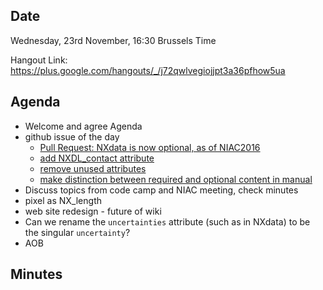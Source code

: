 ==Date==

Wednesday, 23rd November, 16:30 Brussels Time

Hangout Link: https://plus.google.com/hangouts/_/j72qwlvegiojjpt3a36pfhow5ua

==Agenda==

* Welcome and agree Agenda
* github issue of the day
** [https://github.com/nexusformat/definitions/pull/496 Pull Request: NXdata is now optional, as of NIAC2016]
** [https://github.com/nexusformat/definitions/issues/451 add NXDL_contact attribute]
** [https://github.com/nexusformat/definitions/issues/330 remove unused attributes]
** [https://github.com/nexusformat/definitions/issues/277 make distinction between required and optional content in manual]
* Discuss topics from code camp and NIAC meeting, check minutes
* pixel as NX_length
* web site redesign - future of wiki
* Can we rename the <tt>uncertainties</tt> attribute (such as in NXdata) to be the singular <tt>uncertainty</tt>?
* AOB

==Minutes==